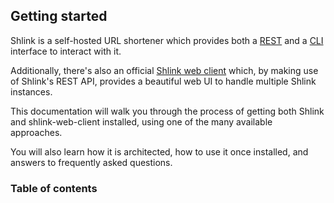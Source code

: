 
## Getting started

Shlink is a self-hosted URL shortener which provides both a [REST](/documentation/api-docs) and a [CLI](/documentation/command-line-interface/entry-point) interface to interact with it.

Additionally, there's also an official [Shlink web client](/documentation/shlink-web-client) which, by making use of Shlink's REST API, provides a beautiful web UI to handle multiple Shlink instances.

This documentation will walk you through the process of getting both Shlink and shlink-web-client installed, using one of the many available approaches.

You will also learn how it is architected, how to use it once installed, and answers to frequently asked questions.

### Table of contents

<DocsTableOfContents />
